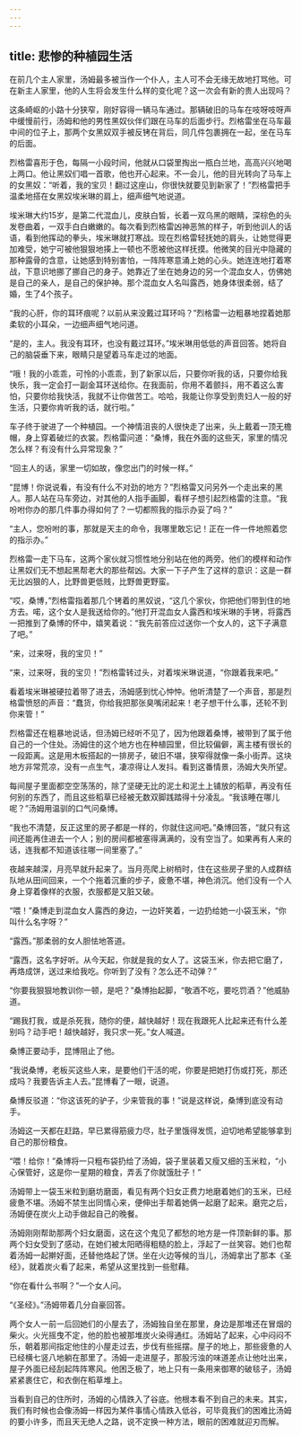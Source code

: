```yaml
---
---
---
```

title: 悲惨的种植园生活
---






在前几个主人家里，汤姆最多被当作一个仆人，主人可不会无缘无故地打骂他。可在新主人家里，他的人生将会发生什么样的变化呢？这一次会有新的贵人出现吗？

这条崎岖的小路十分狭窄，刚好容得一辆马车通过。那辆破旧的马车在吱呀吱呀声中缓慢前行，汤姆和他的男性黑奴伙伴们跟在马车的后面步行。烈格雷坐在马车最中间的位子上，那两个女黑奴双手被反铐在背后，同几件包裹拥在一起，坐在马车的后面。

烈格雷喜形于色，每隔一小段时间，他就从口袋里掏出一瓶白兰地，高高兴兴地喝上两口。他让黑奴们唱一首歌，他也开心起来。不一会儿，他的目光转向了马车上的女黑奴：“听着，我的宝贝！翻过这座山，你很快就要见到新家了！”烈格雷把手温柔地搭在女黑奴埃米琳的肩上，细声细气地说道。

埃米琳大约15岁，是第二代混血儿，皮肤白皙，长着一双乌黑的眼睛，深棕色的头发卷曲着，一双手白白嫩嫩的。每次看到烈格雷凶神恶煞的样子，听到他训人的话语，看到他挥动的拳头，埃米琳就打寒战。现在烈格雷轻抚她的肩头，让她觉得更加难受，她宁可被他狠狠地揍上一顿也不愿被他这样抚摸。他微笑的目光中隐藏的那种露骨的含意，让她感到特别害怕，一阵阵寒意涌上她的心头。她连连地打着寒战，下意识地挪了挪自己的身子。她靠近了坐在她身边的另一个混血女人，仿佛她是自己的亲人，是自己的保护神。那个混血女人名叫露西，她身体很柔弱，结了婚，生了4个孩子。

“我的心肝，你的耳环痕呢？以前从来没戴过耳环吗？”烈格雷一边粗暴地捏着她那柔软的小耳朵，一边细声细气地问道。

“是的，主人。我没有耳环，也没有戴过耳环。”埃米琳用低低的声音回答。她将自己的脑袋垂下来，眼睛只是望着马车走过的地面。

“哦！我的小乖乖，可怜的小乖乖，到了新家以后，只要你听我的话，只要你给我快乐，我一定会打一副金耳环送给你。在我面前，你用不着颤抖，用不着这么害怕，只要你给我快活，我就不让你做苦工。哈哈，我能让你享受到贵妇人一般的好生活，只要你肯听我的话，就行啦。”

车子终于驶进了一个种植园。一个神情沮丧的人很快走了出来，头上戴着一顶无檐帽，身上穿着破烂的衣裳。烈格雷问道：“桑博，我在外面的这些天，家里的情况怎么样？有没有什么异常现象？”

“回主人的话，家里一切如故，像您出门的时候一样。”

“昆博！你说说看，有没有什么不对劲的地方？”烈格雷又问另外一个走出来的黑人。那人站在马车旁边，对其他的人指手画脚，看样子想引起烈格雷的注意。“我吩咐你办的那几件事办得如何了？一切都照我的指示办妥了吗？”

“主人，您吩咐的事，那就是天主的命令，我哪里敢忘记！正在一件一件地照着您的指示办。”

烈格雷一走下马车，这两个家伙就习惯性地分别站在他的两旁。他们的模样和动作让黑奴们无不想起黑帮老大的那些帮凶。大家一下子产生了这样的意识：这是一群无比凶狠的人，比野兽更低贱，比野兽更野蛮。

“哎，桑博，”烈格雷指着那几个铐着的黑奴说，“这几个家伙，你把他们带到住的地方去。喏，这个女人是我送给你的。”他打开混血女人露西和埃米琳的手铐，将露西一把推到了桑博的怀中，嬉笑着说：“我先前答应过送你一个女人的，这下子满意了吧。”

“来，过来呀，我的宝贝！”



“来，过来呀，我的宝贝！”烈格雷转过头，对着埃米琳说道，“你跟着我来吧。”

看着埃米琳被硬拉着带了进去，汤姆感到忧心忡忡。他听清楚了一个声音，那是烈格雷愤怒的声音：“蠢货，你给我把那张臭嘴闭起来！老子想干什么事，还轮不到你来管！”

烈格雷还在粗暴地说话，但汤姆已经听不见了，因为他跟着桑博，被带到了属于他自己的一个住处。汤姆住的这个地方也在种植园里，但比较偏僻，离主楼有很长的一段距离。这是用木板搭起的一排房子，破旧不堪，狭窄得就像一条小街弄。这块地方非常荒凉，没有一点生气，凄凉得让人发抖。看到这番情景，汤姆大失所望。

每间屋子里面都空空荡荡的，除了坚硬无比的泥土和泥土上铺放的稻草，再没有任何别的东西了，而且这些稻草已经被无数双脚践踏得十分凌乱。“我该睡在哪儿呢？”汤姆用温驯的口气问桑博。

“我也不清楚，反正这里的房子都是一样的，你就住这间吧。”桑博回答，“就只有这间还能再住进去一个人；别的房间都被塞得满满的，没有空当了。如果再有人来的话，连我都不知道该往哪一间里塞了。”

夜越来越深，月亮早就升起来了。当月亮爬上树梢时，住在这些房子里的人成群结队地从田间回来，一个个拖着沉重的步子，疲惫不堪，神色消沉。他们没有一个人身上穿着像样的衣服，衣服都是又脏又破。

“喂！”桑博走到混血女人露西的身边，一边奸笑着，一边扔给她一小袋玉米，“你叫什么名字呀？”

“露西。”那柔弱的女人胆怯地答道。

“露西，这名字好听。从今天起，你就是我的女人了。这袋玉米，你去把它磨了，再烙成饼，送过来给我吃。你听到了没有？怎么还不动弹？”

“你要我狠狠地教训你一顿，是吧？”桑博抬起脚，“敬酒不吃，要吃罚酒？”他威胁道。

“踢我打我，或是杀死我，随你的便，越快越好！现在我跟死人比起来还有什么差别吗？动手吧！越快越好，我只求一死。”女人喊道。

桑博正要动手，昆博阻止了他。

“我说桑博，老板买这些人来，是要他们干活的呢，你要是把她打伤或打死，那还成吗？我要告诉主人去。”昆博看了一眼，说道。

桑博反驳道：“你这该死的驴子，少来管我的事！”说是这样说，桑博到底没有动手。

汤姆这一天都在赶路，早已累得筋疲力尽，肚子里饿得发慌，迫切地希望能够拿到自己的那份粮食。

“喂！给你！”桑博将一只粗布袋扔给了汤姆，袋子里装着又瘦又细的玉米粒，“小心保管好，这是你一星期的粮食，弄丢了你就饿肚子！”

汤姆带上一袋玉米粒到磨坊磨面，看见有两个妇女正费力地磨着她们的玉米，已经疲惫不堪。汤姆不禁生出同情心来，便伸出手帮着她俩一起磨了起来。磨完之后，汤姆便在炭火上动手做起自己的晚餐。

汤姆刚刚帮助那两个妇女磨面，这在这个鬼见了都愁的地方是一件顶新鲜的事。那两个妇女受到了感动，在她们被太阳晒得粗糙的脸上，浮起了一丝笑容。她们也帮着汤姆一起擀好面，还替他烙起了饼。坐在火边等候的当儿，汤姆拿出了那本《圣经》，就着炭火看了起来，希望从这里找到一些慰藉。

“你在看什么书啊？”一个女人问。

“《圣经》。”汤姆带着几分自豪回答。

两个女人一前一后回她们的小屋去了，汤姆独自坐在那里，身边是那堆还在冒烟的柴火。火光摇曳不定，他的脸也被那堆炭火染得通红。汤姆站了起来，心中闷闷不乐，朝着那间指定他住的小屋走过去，步伐有些摇摆。屋子的地上，那些疲惫的人已经横七竖八地躺在那里了。汤姆一走进屋子，那股污浊的味道差点让他吐出来，屋子外面已经刮起阵阵寒风。他困乏极了，地上只有一条用来御寒的破毯子，汤姆紧紧裹住它，和衣倒在稻草堆上。

当看到自己的住所时，汤姆的心情跌入了谷底。他根本看不到自己的未来。其实，我们有时候也会像汤姆一样因为某件事情心情跌入低谷，可毕竟我们的困难比汤姆的要小许多，而且天无绝人之路，说不定换一种方法，眼前的困难就迎刃而解。